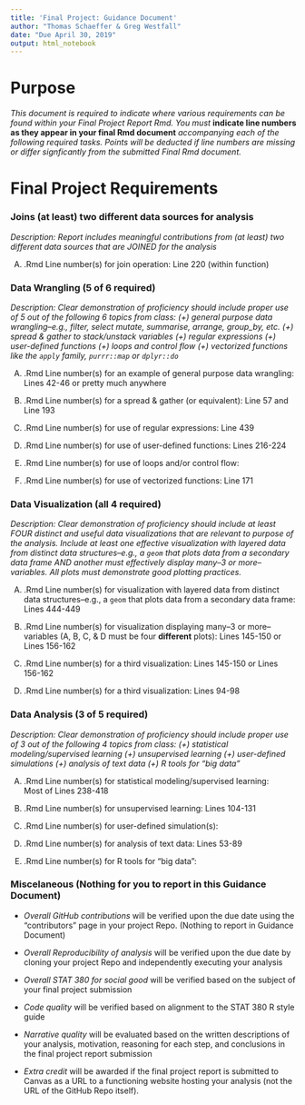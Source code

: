 ```yaml
---
title: 'Final Project: Guidance Document'
author: "Thomas Schaeffer & Greg Westfall"
date: "Due April 30, 2019"
output: html_notebook
---
```


# Purpose

*This document is required to indicate where various requirements can be found within your Final Project Report Rmd.  You must* **indicate line numbers as they appear in your final Rmd document** *accompanying each of the following required tasks. Points will be deducted if line numbers are missing or differ signficantly from the submitted Final Rmd document.*  


# Final Project Requirements

### Joins (at least) two different data sources for analysis

*Description: Report includes meaningful contributions from (at least) two different data sources that are JOINED for the analysis*

(A) .Rmd Line number(s) for join operation: 
Line 220 (within function)


### Data Wrangling (5 of 6 required)

*Description: Clear demonstration of proficiency should include proper use of 5 out of the following 6 topics from class: (+) general purpose data wrangling--e.g., filter, select mutate, summarise, arrange, group_by, etc. (+) spread & gather to stack/unstack variables (+) regular expressions (+) user-defined functions (+) loops and control flow (+) vectorized functions like the `apply` family, `purrr::map` or `dplyr::do`*

(A) .Rmd Line number(s) for an example of general purpose data wrangling: 
Lines 42-46 or pretty much anywhere

(B) .Rmd Line number(s) for a spread & gather (or equivalent): 
Line 57 and Line 193

(C) .Rmd Line number(s) for use of regular expressions: 
Line 439

(D) .Rmd Line number(s) for use of user-defined functions: 
Lines 216-224

(E) .Rmd Line number(s) for use of loops and/or control flow: 


(F) .Rmd Line number(s) for use of vectorized functions: 
Line 171

### Data Visualization (all 4 required)

*Description: Clear demonstration of proficiency should include at least FOUR distinct and useful data visualizations that are relevant to purpose of the analysis. Include at least one effective visualization with layered data from distinct data structures--e.g., a `geom` that plots data from a secondary data frame AND another must effectively display many--3 or more--variables. All plots must demonstrate good plotting practices.*

(A) .Rmd Line number(s) for visualization with layered data from distinct data structures--e.g., a `geom` that plots data from a secondary data frame: 
Lines 444-449

(B) .Rmd Line number(s) for visualization displaying many--3 or more--variables (A, B, C, & D must be four **different** plots): 
Lines 145-150 or Lines 156-162

(C) .Rmd Line number(s) for a third visualization: 
Lines 145-150 or Lines 156-162

(D) .Rmd Line number(s) for a third visualization: 
Lines 94-98



### Data Analysis (3 of 5 required)

*Description: Clear demonstration of proficiency should include proper use of 3 out of the following 4 topics from class: (+) statistical modeling/supervised learning (+) unsupervised learning (+) user-defined simulations (+) analysis of text data (+) R tools for "big data"*

(A) .Rmd Line number(s) for statistical modeling/supervised learning:  
Most of Lines 238-418

(B) .Rmd Line number(s) for unsupervised learning: 
Lines 104-131

(C) .Rmd Line number(s) for user-defined simulation(s): 


(D) .Rmd Line number(s) for analysis of text data: 
Lines 53-89

(E) .Rmd Line number(s) for R tools for "big data": 




### Miscelaneous (Nothing for you to report in this Guidance Document)

- *Overall GitHub contributions* will be verified upon the due date using the "contributors" page in your project Repo.  (Nothing to report in Guidance Document)

- *Overall Reproducibility of analysis* will be verified upon the due date by cloning your project Repo and independently executing your analysis

- *Overall STAT 380 for social good* will be verified based on the subject of your final project submission

- *Code quality* will be verified based on alignment to the STAT 380 R style guide

- *Narrative quality* will be evaluated based on the written descriptions of your analysis, motivation, reasoning for each step, and conclusions in the final project report submission

- *Extra credit* will be awarded if the final project report is submitted to Canvas as a URL to a functioning website hosting your analysis (not the URL of the GitHub Repo itself).

